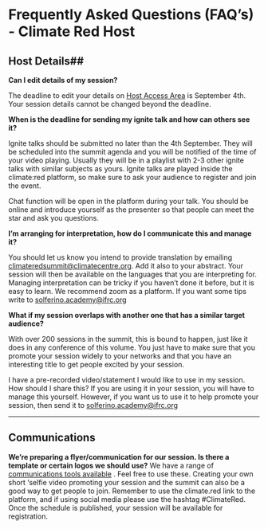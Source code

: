 # Frequently Asked Questions (FAQ’s) - Climate Red Host #


## Host Details##

**Can I edit details of my session?**

The deadline to edit your details on [Host Access Area](https://go.climate.red/sessions)  is September 4th. Your session details cannot be changed beyond the deadline.

**When is the deadline for sending my ignite talk and how can others see it?**

Ignite talks should be submitted no later than the 4th September. They will be scheduled into the summit agenda and you will be notified of the time of your video playing. Usually they will be in a playlist with 2-3 other ignite talks with similar subjects as yours. Ignite talks are played inside the climate:red platform, so make sure to ask your audience to register and join the event.

Chat function will be open in the platform during your talk. You should be online and introduce yourself as the presenter so that people can meet the star and ask you questions. 

**I’m arranging for interpretation, how do I communicate this and manage it?**

You should let us know you intend to provide translation by emailing climateredsummit@climatecentre.org. Add it also to your abstract. Your session will then be available on the languages that you are interpreting for. Managing interpretation can be tricky if you haven’t done it before, but it is easy to learn.  We recommend zoom as a platform. If you want some tips write to solferino.academy@ifrc.org 

**What if my session overlaps with another one that has a similar target audience?**

With over 200 sessions in the summit, this is bound to happen, just like it does in any conference of this volume. You just have to make sure that you promote your session widely to your networks and that you have an interesting title to get people excited by your session. 

I have a pre-recorded video/statement I would like to use in my session. How should I share this?
If you are using it in your session, you will have to manage this yourself.  However, if you want us to use it to help promote your session, then send it to solferino.academy@ifrc.org

---

## Communications ##

**We’re preparing a flyer/communication for our session. Is there a template or certain logos we should use?**
 We have a range of [communications tools available](https://future-rcrc.com/2020/08/31/climate-red-communications-pack) .  Feel free to use these.  Creating your own short ‘selfie video promoting your session and the summit can also be a good way to get people to join.  Remember to use the climate.red link to the platform, and if using social media please use the hashtag #ClimateRed. Once the schedule is published, your session will be available for registration.
